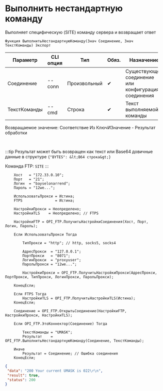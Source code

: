 ﻿---
sidebar_position: 7
description: Выполнить нестандартную команду и другие функции для работы с FTP в Открытом пакете интеграций - бесплатной open-source библиотеке интеграций для 1С:Предприятие 8, OneScript и CLI
keywords: [1C, 1С, 1С:Предприятие, 1С:Предприятие 8.3, API, Интеграция, Сервисы, Обмен, OneScript, CLI, FTP]
---


# Выполнить нестандартную команду
 Выполняет специфическую (SITE) команду сервера и возвращает ответ



`Функция ВыполнитьНестандартнуюКоманду(Знач Соединение, Знач ТекстКоманды) Экспорт`

  | Параметр | CLI опция | Тип | Обяз. | Назначение |
  |-|-|-|-|-|
  | Соединение | --conn | Произвольный | &#x2714; | Существующее соединение или конфигурация соединения |
  | ТекстКоманды | --cmd | Строка | &#x2714; | Текст выполняемой команды |

  
  Возвращаемое значение:   Соответствие Из КлючИЗначение - Результат обработки

<br/>

:::tip
Результат может быть возвращен как текст или Base64 довичные данные в структуре `{"BYTES": &lt;B64 строка&gt;}`

Команда FTP: `SITE`
:::
<br/>



```bsl title="Пример использования для 1С:Предприятие/OneScript"
    Хост   = "172.33.0.10";
    Порт   = "21";
    Логин  = "bayselonarrend";
    Пароль = "12we...";

    ИспользоватьПрокси = Истина;
    FTPS               = Истина;

    НастройкиПрокси = Неопределено;
    НастройкиTLS    = Неопределено; // FTPS

    НастройкиFTP = OPI_FTP.ПолучитьНастройкиСоединения(Хост, Порт, Логин, Пароль);

    Если ИспользоватьПрокси Тогда

        ТипПрокси = "http"; // http, socks5, socks4

        АдресПрокси  = "127.0.0.1";
        ПортПрокси   = "8071";
        ЛогинПрокси  = "proxyuser";
        ПарольПрокси = "12we...";

        НастройкиПрокси = OPI_FTP.ПолучитьНастройкиПрокси(АдресПрокси, ПортПрокси, ТипПрокси, ЛогинПрокси, ПарольПрокси);

    КонецЕсли;

    Если FTPS Тогда
        НастройкиTLS = OPI_FTP.ПолучитьНастройкиTLS(Истина);
    КонецЕсли;

    Соединение = OPI_FTP.ОткрытьСоединение(НастройкиFTP, НастройкиПрокси, НастройкиTLS);

    Если OPI_FTP.ЭтоКоннектор(Соединение) Тогда

        ТекстКоманды = "UMASK";
        Результат    = OPI_FTP.ВыполнитьНестандартнуюКоманду(Соединение, ТекстКоманды);

    Иначе
        Результат = Соединение; // Ошибка соединения
    КонецЕсли;
```
    



```json title="Результат"
{
 "data": "200 Your current UMASK is 022\r\n",
 "result": true,
 "status": 200
}
```
